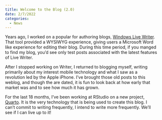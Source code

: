 ```yaml
---
title: Welcome to the Blog (2.0)
date: 2/7/2022
categories:
  - News
---
```


Years ago, I worked on a popular for authoring blogs, [Windows Live Writer](https://www.microsoft.com/en-us/p/open-live-writer/9nblggh5279m?activetab=pivot:overviewtab). That tool provided a WYSIWYG experience, giving users a Microsoft Word like experience for editing their blog. During this time period, if you manged to find my blog, you'd see only test posts associated with the latest features of Live Writer.

After I stopped working on Writer, I returned to blogging myself, writing primarily about my interest mobile technology and what I saw as a revolution led by the Apple iPhone. I've brought those old posts to this weblog, and though the are dated, it is fun to look back at how early that market was and to see how much it has grown.

For the last 18 months, I've been working at RStudio on a new project, [Quarto](https://www.quarto.org). It is the very technology that is being used to create this blog. I can't commit to writing frequently, I intend to write more frequently. We'll see if I can live up to it!
